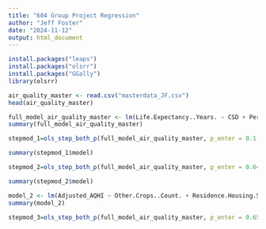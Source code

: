 ---
title: "604 Group Project Regression"
author: "Jeff Foster"
date: "2024-11-12"
output: html_document
---

```{r,echo=FALSE}
install.packages("leaps")
install.packages("olsrr")
install.packages("GGally")
library(olsrr)
```

```{r}
air_quality_master <- read.csv("masterdata_JF.csv")
head(air_quality_master)
```


```{r}
full_model_air_quality_master <- lm(Life.Expectancy..Years. ~ CSD + Period + TOTAL.POPULATION + Adjusted_AQHI + Oil.Wells..Count. + Natural.Gas.Production..m.3. + CH4.Equivalent..t. + CO2.Equivalent..t. + N2O.Equivalent..t. + Oats..Count. + Canola..Count. + Barley..Count. + Durum.Wheat..Count. + Non.Durum.Wheat..Count. + Other.Crops..Count. + Cattle.and.Calves..Count. + Pigs..Count. + Dwelling.Units..Count. + Residence.Housing.Starts..Count. + Vehicle.Registration..Count. + Fire.Size..Hectares. + Fires..Count., data = air_quality_master)
summary(full_model_air_quality_master)
```

```{r}
stepmod_1=ols_step_both_p(full_model_air_quality_master, p_enter = 0.1, p_remove = 0.3, details = TRUE)
```

```{r}
summary(stepmod_1$model)
```

```{r}
stepmod_2=ols_step_both_p(full_model_air_quality_master, p_enter = 0.64, p_remove = 0.9, details = TRUE)
```

```{r}
summary(stepmod_2$model)
```
```{r}
model_2 <- lm(Adjusted_AQHI ~ Other.Crops..Count. + Residence.Housing.Starts..Count., data = air_quality_master)
summary(model_2)
```


```{r}
stepmod_3=ols_step_both_p(full_model_air_quality_master, p_enter = 0.65, p_remove = 0.9, details = TRUE)
```















